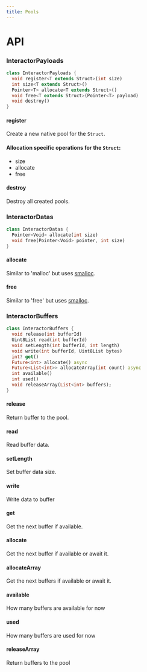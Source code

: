 ```yaml
---
title: Pools
---
```


# API

### InteractorPayloads 

```dart title="Declaration"
class InteractorPayloads {
  void register<T extends Struct>(int size)
  int size<T extends Struct>()
  Pointer<T> allocate<T extends Struct>()
  void free<T extends Struct>(Pointer<T> payload)
  void destroy()
}
```

#### register
Create a new native pool for the `Struct`.

#### Allocation specific operations for the `Struct`:
* size
* allocate
* free

#### destroy
Destroy all created pools.

### InteractorDatas 

```dart title="Declaration"
class InteractorDatas {
  Pointer<Void> allocate(int size)
  void free(Pointer<Void> pointer, int size)
}
```

#### allocate
Similar to 'malloc' but uses [smalloc](https://github.com/tarantool/small).

#### free
Similar to 'free' but uses [smalloc](https://github.com/tarantool/small).


### InteractorBuffers 

```dart title="Declaration"
class InteractorBuffers {
  void release(int bufferId)
  Uint8List read(int bufferId) 
  void setLength(int bufferId, int length)
  void write(int bufferId, Uint8List bytes)
  int? get()
  Future<int> allocate() async
  Future<List<int>> allocateArray(int count) async
  int available()
  int used()
  void releaseArray(List<int> buffers);
}
```

#### release
Return buffer to the pool.

#### read
Read buffer data.

#### setLength
Set buffer data size.

#### write
Write data to buffer

#### get
Get the next buffer if available.

#### allocate
Get the next buffer if available or await it.

#### allocateArray
Get the next buffers if available or await it.

#### available
How many buffers are available for now

#### used
How many buffers are used for now

#### releaseArray
Return buffers to the pool